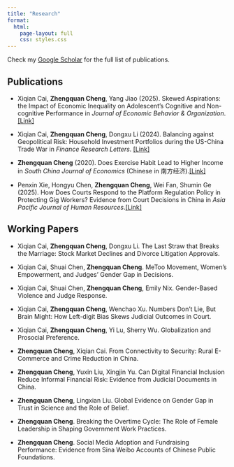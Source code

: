 ```yaml
---
title: "Research"
format:
  html:
    page-layout: full
    css: styles.css
---
```


Check my [Google Scholar](https://scholar.google.com/citations?user=6Nf6zMsAAAAJ&hl=zh-CN) for the full list of publications.


## Publications

-   Xiqian Cai, **Zhengquan Cheng**, Yang Jiao (2025). Skewed Aspirations: the Impact of Economic Inequality on Adolescent's Cognitive and Non-cognitive Performance in *Journal of Economic Behavior & Organization*.[[Link]](https://doi.org/10.1016/j.jebo.2025.107179)

-   Xiqian Cai, **Zhengquan Cheng**, Dongxu Li (2024). Balancing against Geopolitical Risk: Household Investment Portfolios during the US-China Trade War in *Finance Research Letters*. [[Link]](https://doi.org/10.1016/j.frl.2024.105703)

-   **Zhengquan Cheng** (2020). Does Exercise Habit Lead to Higher Income in *South China Journal of Economics* (Chinese in 南方经济).[[Link]](https://link.cnki.net/doi/10.19592/j.cnki.scje.371089) 

-   Penxin Xie, Hongyu Chen, **Zhengquan Cheng**, Wei Fan, Shumin Ge (2025). How Does Courts Respond to the Platform Regulation Policy in Protecting Gig Workers? Evidence from Court Decisions in China in *Asia Pacific Journal of Human Resources*.[[Link]](https://doi.org/10.1111/1744-7941.70014) 



## Working Papers

-   Xiqian Cai, **Zhengquan Cheng**, Dongxu Li. The Last Straw that Breaks the Marriage: Stock Market Declines and Divorce Litigation Approvals.
  
-   Xiqian Cai, Shuai Chen, **Zhengquan Cheng**. MeToo Movement, Women's Empowerment, and Judges' Gender Gap in Decisions.

-   Xiqian Cai, Shuai Chen, **Zhengquan Cheng**, Emily Nix. Gender-Based Violence and Judge Response.

-   Xiqian Cai, **Zhengquan Cheng**, Wenchao Xu. Numbers Don’t Lie, But Brain Might: How Left-digit Bias Skews Judicial Outcomes in Court.

-   Xiqian Cai, **Zhengquan Cheng**, Yi Lu, Sherry Wu. Globalization and Prosocial Preference.

-   **Zhengquan Cheng**, Xiqian Cai. From Connectivity to Security: Rural E-Commerce and Crime Reduction in China.

-   **Zhengquan Cheng**, Yuxin Liu, Xingjin Yu. Can Digital Financial Inclusion Reduce Informal Financial Risk: Evidence from Judicial Documents in China.

-   **Zhengquan Cheng**, Lingxian Liu. Global Evidence on Gender Gap in Trust in Science and the Role of Belief.

-   **Zhengquan Cheng**. Breaking the Overtime Cycle: The Role of Female Leadership in Shaping Government Work Practices.

-   **Zhengquan Cheng**. Social Media Adoption and Fundraising Performance: Evidence from Sina Weibo Accounts of Chinese Public Foundations.

